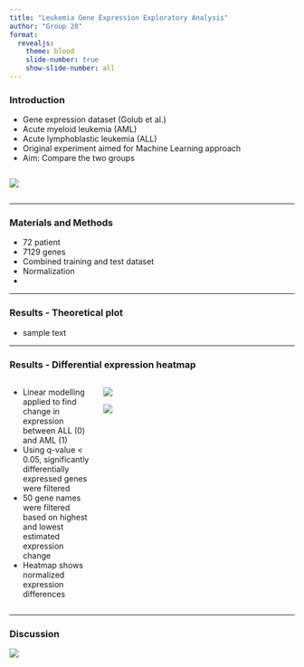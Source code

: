 ```yaml
---
title: "Leukemia Gene Expression Exploratory Analysis"
author: "Group 28"
format: 
  revealjs:
    theme: blood
    slide-number: true
    show-slide-number: all
---
```


### Introduction
- Gene expression dataset (Golub et al.)
- Acute myeloid leukemia (AML)
- Acute lymphoblastic leukemia (ALL)
- Original experiment aimed for Machine Learning approach
- Aim: Compare the two groups

::: {.column width="50%"}
::: {.r-stack}
![](../results/99_leukemia.jpg){fig-align="left"}

:::
:::

---

### Materials and Methods
- 72 patient
- 7129 genes
- Combined training and test dataset
- Normalization
- 

---

### Results - Theoretical plot
- sample text

---

### Results - Differential expression heatmap {.smaller}
::: columns
::: {.column width="30%"}
::: {.r-fit-text}
- Linear modelling applied to find change in expression between ALL (0) and AML (1)
- Using q-value < 0.05, significantly differentially expressed genes were filtered
- 50 gene names were filtered based on highest and lowest estimated expression change  
- Heatmap shows normalized expression differences
:::
:::

::: {.column width="70%"}
::: {.r-stack}
![](../results/05_heatmap_1.png){.fragment .fade-out}

![](../results/05_heatmap_2.png){.fragment}
:::
:::
:::

---

### Discussion

::: {.r-stack}
![](../results/04_mean_expression_hist_general.png)

:::
